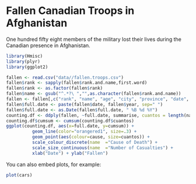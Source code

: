 Fallen Canadian Troops in Afghanistan
========================================================

One hundred fifty eight members of the military lost their lives during the Canadian presence in Afghanistan. 

```r
library(Hmisc)
library(plyr)
library(ggplot2)
```

```r
fallen <- read.csv("data//fallen.troops.csv")
fallen$rank <- sapply(fallen$rank.and.name,first.word)
fallen$rank <- as.factor(fallen$rank)
fallen$name <- gsub("^.*?\ ","",as.character(fallen$rank.and.name))
fallen <- fallen[,c("rank", "name", "age", "city", "province", "date", "year", "cause.of.death")]
fallen$full.date <- paste(fallen$date, fallen$year, sep=" ")
fallen$full.date <- as.Date(fallen$full.date, " %B %d %Y")
counting.df <- ddply(fallen, ~full.date, summarise, cuantos = length(name), cause = cause.of.death[1])
counting.df$cumsum <- cumsum(counting.df$cuantos)
ggplot(counting.df, aes(x=full.date, y=cumsum)) + 
          geom_line(color="orangered1", size=.3) + 
          geom_point(aes(colour=cause, size=cuantos)) + 
          scale_colour_discrete(name  ="Cause of Death") +
          scale_size_continuous(name  ="Number of Casualties") +
          xlab("Date") + ylab("Fallen")
```

You can also embed plots, for example:

```r
plot(cars)
```

